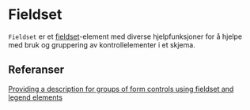 

<Meta of={FieldsetStories} />

<Primary />
<Controls />

# Fieldset

`Fieldset` er et [fieldset](https://developer.mozilla.org/en-US/docs/Web/HTML/Element/fieldset)-element med diverse hjelpfunksjoner for å hjelpe med bruk og gruppering av kontrollelementer i et skjema.

## Referanser

[Providing a description for groups of form controls using fieldset and legend elements](https://www.w3.org/WAI/WCAG21/Techniques/html/H71)

